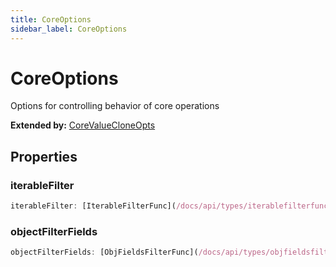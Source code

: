 ```yaml
---
title: CoreOptions
sidebar_label: CoreOptions
---
```


# CoreOptions

Options for controlling behavior of core operations

**Extended by:** [CoreValueCloneOpts](/docs/api/interfaces/corevaluecloneopts)

## Properties

### iterableFilter

```typescript
iterableFilter: [IterableFilterFunc](/docs/api/types/iterablefilterfunc)
```

### objectFilterFields

```typescript
objectFilterFields: [ObjFieldsFilterFunc](/docs/api/types/objfieldsfilterfunc)
```

